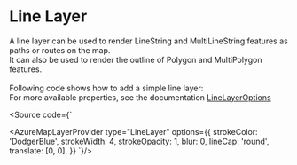 

<Meta title="Data Visualization/Line Layer"/>

# Line Layer

A line layer can be used to render LineString and MultiLineString features as paths or routes on the map.<br/> 
It can also be used to render the outline of Polygon and MultiPolygon features.<br/><br/>
Following code shows how to add a simple line layer:<br/>
For more available properties, see the documentation [LineLayerOptions](https://learn.microsoft.com/en-us/javascript/api/azure-maps-control/atlas.linelayeroptions?view=azure-maps-typescript-latest)

<LineLayer/>

<Source code={`

<AzureMapLayerProvider
    type="LineLayer"
    options={{
        strokeColor: 'DodgerBlue',
        strokeWidth: 4,
        strokeOpacity: 1,
        blur: 0,
        lineCap: 'round',
        translate: [0, 0],
    }}
`}/>